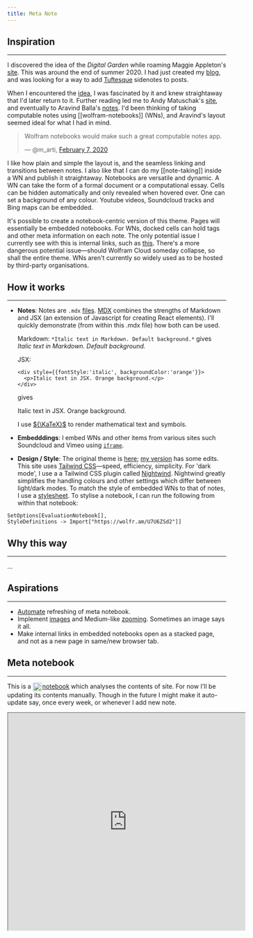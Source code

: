 ```yaml
---
title: Meta Note
---
```


<link
  rel="stylesheet"
  href="https://cdn.jsdelivr.net/npm/katex@0.11.0/dist/katex.min.css"
  integrity="sha384-BdGj8xC2eZkQaxoQ8nSLefg4AV4/AwB3Fj+8SUSo7pnKP6Eoy18liIKTPn9oBYNG"
  crossOrigin="anonymous"
/>

<WolframNotebook url="https://www.wolframcloud.com/obj/jpoeschko/Public/BasicExample.nb"/>

<WolframNotebook url="https://www.wolframcloud.com/obj/mar/Published/notes-meta.nb"/>

## Inspiration
---

I discovered the idea of the _Digital Garden_ while roaming Maggie Appleton's [site](https://maggieappleton.com/metatour). This was around the end of summer 2020. I had just created my [blog](https://blog.martinssamuel.com/), and was looking for a way to add [Tuftesque](https://edwardtufte.github.io/tufte-css/) sidenotes to posts.

When I encountered the [idea](https://maggieappleton.com/garden-history), I was fascinated by it and knew straightaway that I'd later return to it. Further reading led me to Andy Matuschak's [site](https://andymatuschak.org/), and eventually to Aravind Balla's [notes](https://notes.aravindballa.com/). I'd been thinking of taking computable notes using [[wolfram-notebooks]] (WNs), and Aravind's layout seemed ideal for what I had in mind.

<script async src="https://platform.twitter.com/widgets.js" charset="utf-8"></script>
<blockquote class="twitter-tweet" data-dnt="true" data-theme="light">
  <p lang="en" dir="ltr">Wolfram notebooks would make such a great computable notes app.</p>&mdash; @m_arti, <a href="https://twitter.com/m_arti/status/1225784947249754126">February 7, 2020</a>
</blockquote>

I like how plain and simple the layout is, and the seamless linking and transitions between notes. I also like that I can do my [[note-taking]] inside a WN and publish it straightaway. Notebooks are versatile and dynamic. A WN can take the form of a formal document or a computational essay. Cells can be hidden automatically and only revealed when hovered over. One can set a background of any colour. Youtube videos, Soundcloud tracks and Bing maps can be embedded.

It's possible to create a notebook-centric version of this theme. Pages will essentially be embedded notebooks. For WNs, docked cells can hold tags and other meta information on each note. The only potential issue I currently see with this is internal links, such as [this](/). There's a more dangerous potential issue—should Wolfram Cloud someday collapse, so shall the entire theme. WNs aren't currently so widely used as to be hosted by third-party organisations.

## How it works
---

- __Notes__:
  Notes are `.mdx` [files](https://github.com/m-arti/ms-notes/tree/master/content). [MDX](https://mdxjs.com) combines the strengths of Markdown and JSX (an extension of Javascript for creating React elements). I'll quickly demonstrate (from within this .mdx file) how both can be used.

  Markdown: `*Italic text in Markdown. Default background.*` gives *Italic text in Markdown. Default background.*

  JSX:
  ```
  <div style={{fontStyle:'italic', backgroundColor:'orange'}}>
    <p>Italic text in JSX. Orange background.</p>
  </div>
  ```
  gives
  <div style={{fontStyle:'italic', backgroundColor:'orange'}}>
    <p>Italic text in JSX. Orange background.</p>
  </div>

  I use [${\KaTeX}$](https://katex.org) to render mathematical text and symbols.

- __Embedddings__:
  I embed WNs and other items from various sites such Soundcloud and Vimeo using [`iframe`](https://developer.mozilla.org/en-US/docs/Web/HTML/Element/iframe).

- __Design / Style__:
  The original theme is [here](https://github.com/aravindballa/notes.aravindballa.com); [my version](https://github.com/m-arti/ms-notes) has some edits. This site uses [Tailwind CSS](https://tailwindcss.com)—speed, efficiency, simplicity. For 'dark mode', I use a a Tailwind CSS plugin called [Nightwind](https://nightwindcss.com). Nightwind greatly simplifies the handling colours and other settings which differ between light/dark modes. To match the style of embedded WNs to that of notes, I use a [stylesheet](https://github.com/m-arti/ms-notes/blob/master/src/style.wl). To stylise a notebook, I can  run the following from within that notebook:
 ```
 SetOptions[EvaluationNotebook[],
 StyleDefinitions -> Import["https://wolfr.am/U7U6ZSd2"]]
 ```

## Why this way
---
...

## Aspirations
---

- [Automate](https://reference.wolfram.com/language/guide/AutomatedReports.html) refreshing of meta notebook.
- Implement [images](https://www.gatsbyjs.com/docs/how-to/images-and-media/using-gatsby-plugin-image) and Medium-like [zooming](https://github.com/francoischalifour/medium-zoom). Sometimes an image says it all.
- Make internal links in embedded notebooks open as a stacked page, and not as a new page in same/new browser tab.

## Meta notebook
---

This is a [<img src="https://raw.githubusercontent.com/m-arti/ms-notes/4ccb62f36641cd886207d3a35bc403f40a5cf7a7/images/wolfram-icon.svg" alt="Meta Wolfram Notebook on this site" style="width:20px; display:inline; vertical-align:middle; padding-right:2px"/>notebook](https://www.wolframcloud.com/obj/mar/Published/notes-meta.nb) which analyses the contents of site. For now I'll be updating its contents manually. Though in the future I might make it auto-update say, once every week, or whenever I add new note.

<iframe src="https://www.wolframcloud.com/obj/mar/Published/notes-meta.nb?_embed=iframe" width="545" height="500"></iframe>
